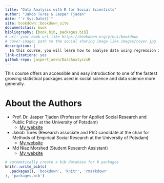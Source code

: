 ```yaml
---
title: "Data Analysis with R for Social Scientists"
author: "Jakob Tures & Jasper Tjaden"
date: "`r Sys.Date()`"
site: bookdown::bookdown_site
documentclass: book
bibliography: [book.bib, packages.bib]
# url: your book url like https://bookdown.org/yihui/bookdown
# cover-image: path to the social sharing image like images/cover.jpg
description: |
  In this course, you will learn how to analyse data using regression in R.
link-citations: yes
github-repo: jaspertjaden/DataAnalysisR
---
```


This course offers an accessible and easy introduction to one of the fastest growing statistical packages used in social science and data science more generally.

# About the Authors  {.unnumbered}

::: preface
-   Prof. Dr. Jasper Tjaden (Professor for Applied Social Research and Public Policy at the University of Potsdam)
    -   [My website](https://jaspertjaden.com)
-   Jakob Tures (Research associate and PhD candidate at the chair for Methods of Empirical Social Research at the University of Potsdam)
    -   [My website](https://www.uni-potsdam.de/de/soziologie-methoden/team/jakob-tures)
-   Md Niaz Morshed (Student Research Assistant)
    -   [My website](https://n1az.github.io/)
:::

<!-- ::: {.appendix} -->

<!-- **Overview over the Course :** -->

<!-- - **[Week 1: Introduction to Seminar](#intro-sem)** -->

<!-- - **[Week 2: Exploratory Data Analysis-I](#eda-1)** -->

<!-- - **[Week 3: Exploratory Data Analysis-II](#eda-2)** -->

<!-- - **[Week 4: DAGs](#dags-1)** -->

<!-- - **[Week 5: Linear Regression Theory I: Simple Linear Regression](#lin-t-1)** -->

<!-- - **[Week 6: Linear Regression Theory II: Multiple Linear Regression](#lin-t-2)** -->

<!-- - **[Week 7: Linear Regression Theory III: Diagnostics](#lin-t-3)** -->

<!-- - **[Week 8: Linear Regression - Application](#lin-a)** -->

<!-- - **[Week 9: Logistic Regression - Exercises](#lin-e)** -->

<!-- - **[Week 10: Mediation](#med)** -->

<!-- - **[Week 11: Prediction - Theory](#pm-t)** -->

<!-- - **[Week 12: Prediction - Application](#pm-a)** -->

<!-- - **[Week 13: Logistic Regression](#log-est)** -->

<!-- - **[Week 14: Course Paper - Discussion - Outlook](#out-look)** -->

<!-- ::: -->

```r
# automatically create a bib database for R packages
knitr::write_bib(c(
  .packages(), 'bookdown', 'knitr', 'rmarkdown'
), 'packages.bib')
```
